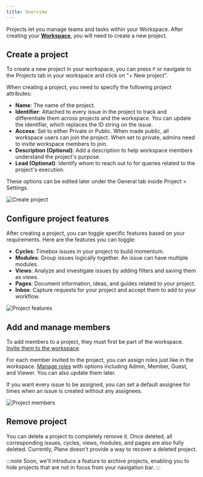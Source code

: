 ```yaml
---
title: Overview
---
```

Projects let you manage teams and tasks within your Workspace. After creating your [**Workspace**](/core-concepts/workspaces/overview.mdx), you will need to create a new project.

## Create a project

To create a new project in your workspace, you can press `P` or navigate to the Projects tab in your workspace and click on "+ New project".

When creating a project, you need to specify the following project attributes:

- **Name**: The name of the project.
- **Identifier**: Attached to every issue in the project to track and differentiate them across projects and the workspace. You can update the identifier, which replaces the ID string on the issue.
- **Access**: Set to either Private or Public. When made public, all workspace users can join the project. When set to private, admins need to invite workspace members to join.
- **Description (Optional)**: Add a description to help workspace members understand the project's purpose.
- **Lead (Optional)**: Identify whom to reach out to for queries related to the project's execution.

These options can be edited later under the General tab inside Project &gt; Settings.

![Create project](https://media.docs.plane.so/projects/project-create.png)

## Configure project features

After creating a project, you can toggle specific features based on your requirements. Here are the features you can toggle:

- **Cycles**: Timebox issues in your project to build momentum.
- **Modules**: Group issues logically together. An issue can have multiple modules.
- **Views**: Analyze and investigate issues by adding filters and saving them as views.
- **Pages**: Document information, ideas, and guides related to your project.
- **Inbox**: Capture requests for your project and accept them to add to your workflow.

![Project features](https://media.docs.plane.so/projects/project-features.png)

## Add and manage members

To add members to a project, they must first be part of the workspace. [Invite them to the workspace](/core-concepts/workspaces/members#adding-members).

For each member invited to the project, you can assign roles just like in the workspace. [Manage roles](/core-concepts/workspaces/members#workspace-roles) with options including Admin, Member, Guest, and Viewer. You can also update them later.

If you want every issue to be assigned, you can set a default assignee for times when an issue is created without any assignees.

![Project members](https://media.docs.plane.so/projects/project-members.png)

## Remove project

You can delete a project to completely remove it. Once deleted, all corresponding issues, cycles, views, modules, and pages are also fully deleted. Currently, Plane doesn't provide a way to recover a deleted project.

:::note
Soon, we'll introduce a feature to archive projects, enabling you to hide projects that are not in focus from your navigation bar.
:::